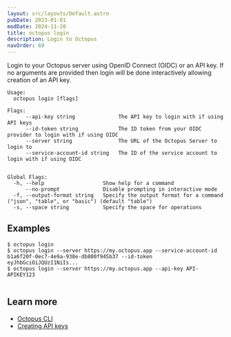 ```yaml
---
layout: src/layouts/Default.astro
pubDate: 2023-01-01
modDate: 2024-11-20
title: octopus login
description: Login to Octopus
navOrder: 69
---
```


Login to your Octopus server using OpenID Connect (OIDC) or an API key. If no arguments are provided then login will be done interactively allowing creation of an API key.

```
Usage:
  octopus login [flags]

Flags:
      --api-key string              The API key to login with if using API keys
      --id-token string             The ID token from your OIDC provider to login with if using OIDC
      --server string               The URL of the Octopus Server to login to
      --service-account-id string   The ID of the service account to login with if using OIDC


Global Flags:
  -h, --help                   Show help for a command
      --no-prompt              Disable prompting in interactive mode
  -f, --output-format string   Specify the output format for a command ("json", "table", or "basic") (default "table")
  -s, --space string           Specify the space for operations

```

## Examples

<SamplesInstance />

```
$ octopus login
$ octopus login --server https://my.octopus.app --service-account-id b1a6f20f-0ec7-4e9a-938e-db800f945b37 --id-token eyJhbGciOiJQUzI1NiIs...
$ octopus login --server https://my.octopus.app --api-key API-APIKEY123


```

## Learn more

- [Octopus CLI](/docs/octopus-rest-api/cli)
- [Creating API keys](/docs/octopus-rest-api/how-to-create-an-api-key)